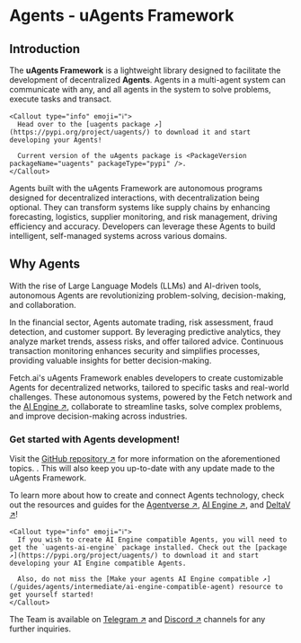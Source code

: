 
# Agents - uAgents Framework

## Introduction

The **uAgents Framework** is a lightweight library designed to facilitate the development of decentralized **Agents**. Agents in a multi-agent system can communicate with any, and all agents in the system to solve problems, execute tasks and transact.

    <Callout type="info" emoji="ℹ️">
      Head over to the [uagents package ↗️](https://pypi.org/project/uagents/) to download it and start developing your Agents!

      Current version of the uAgents package is <PackageVersion packageName="uagents" packageType="pypi" />.
    </Callout>

<ImageByTheme
  darkSrc={DarkAgentsInteracting}
  lightSrc={AgentsInteracting}
  alt="agents-interacting"
/>

Agents built with the uAgents Framework are autonomous programs designed for decentralized interactions, with decentralization being optional. They can transform systems like supply chains by enhancing forecasting, logistics, supplier monitoring, and risk management, driving efficiency and accuracy. Developers can leverage these Agents to build intelligent, self-managed systems across various domains.

<ImageByTheme
  darkSrc={DarkDecentralisedNetwork}
  lightSrc={DecentralisedNetwork}
  alt="decentralised-network"
/>

## Why Agents

With the rise of Large Language Models (LLMs) and AI-driven tools, autonomous Agents are revolutionizing problem-solving, decision-making, and collaboration.

In the financial sector, Agents automate trading, risk assessment, fraud detection, and customer support. By leveraging predictive analytics, they analyze market trends, assess risks, and offer tailored advice. Continuous transaction monitoring enhances security and simplifies processes, providing valuable insights for better decision-making.

Fetch.ai's uAgents Framework enables developers to create customizable Agents for decentralized networks, tailored to specific tasks and real-world challenges. These autonomous systems, powered by the Fetch network and the [AI Engine ↗️](/concepts/ai-engine/ai-engine-intro), collaborate to streamline tasks, solve complex problems, and improve decision-making across industries.

### Get started with Agents development!

Visit the [GitHub repository ↗️](https://github.com/fetchai/uAgents) for more information on the aforementioned topics.
. This will also keep you up-to-date with any update made to the uAgents Framework.

To learn more about how to create and connect Agents technology, check out the resources and guides for the [Agentverse ↗️](/concepts/agent-services/agentverse-intro), [AI Engine ↗️](/concepts/ai-engine/ai-engine-intro), and [DeltaV ↗️](/concepts/deltav/intro)!

    <Callout type="info" emoji="ℹ️">
      If you wish to create AI Engine compatible Agents, you will need to get the `uagents-ai-engine` package installed. Check out the [package ↗️](https://pypi.org/project/uagents/) to download it and start developing your AI Engine compatible Agents.

      Also, do not miss the [Make your agents AI Engine compatible ↗️](/guides/agents/intermediate/ai-engine-compatible-agent) resource to get yourself started!
    </Callout>

The Team is available on [Telegram ↗️](https://t.me/fetch_ai) and [Discord ↗️](https://discord.gg/fetchai) channels for any further inquiries.
